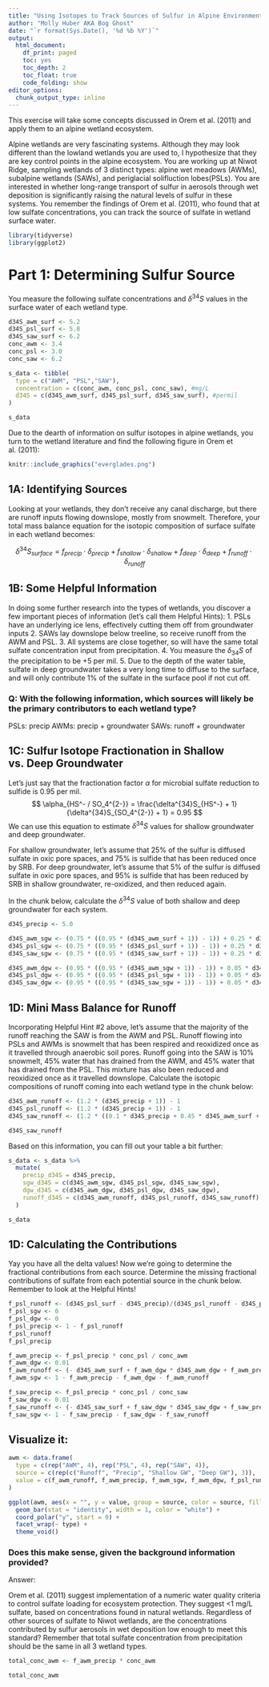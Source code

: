 ```yaml
---
title: "Using Isotopes to Track Sources of Sulfur in Alpine Environments"
author: "Molly Huber AKA Bog Ghost"
date: "`r format(Sys.Date(), '%d %b %Y')`"
output:
  html_document: 
    df_print: paged
    toc: yes
    toc_depth: 2
    toc_float: true
    code_folding: show
editor_options:
  chunk_output_type: inline
---
```


This exercise will take some concepts discussed in Orem et al. (2011) and apply them to an alpine wetland ecosystem.

Alpine wetlands are very fascinating systems. Although they may look different than the lowland wetlands you are used to, I hypothesize that they are key control points in the alpine ecosystem. You are working up at Niwot Ridge, sampling wetlands of 3 distinct types: alpine wet meadows (AWMs), subalpine wetlands (SAWs), and periglacial solifluction lobes(PSLs). You are interested in whether long-range transport of sulfur in aerosols through wet deposition is significantly raising the natural levels of sulfur in these systems. You remember the findings of Orem et al. (2011), who found that at low sulfate concentrations, you can track the source of sulfate in wetland surface water. 

```r
library(tidyverse)
library(ggplot2)
```

# Part 1: Determining Sulfur Source

You measure the following sulfate concentrations and $\delta^{34}S$ values in the surface water of each wetland type. 
```r
d34S_awm_surf <- 5.2
d34S_psl_surf <- 5.8
d34S_saw_surf <- 6.2
conc_awm <- 3.4
conc_psl <- 3.0
conc_saw <- 6.2

s_data <- tibble(
  type = c("AWM", "PSL","SAW"),
  concentration = c(conc_awm, conc_psl, conc_saw), #mg/L
  d34S = c(d34S_awm_surf, d34S_psl_surf, d34S_saw_surf), #permil
)

s_data
```

Due to the dearth of information on sulfur isotopes in alpine wetlands, you turn to the wetland literature and find the following figure in Orem et al. (2011):

```r
knitr::include_graphics("everglades.png")
```

## 1A: Identifying Sources

Looking at your wetlands, they don't receive any canal discharge, but there are runoff inputs flowing downslope, mostly from snowmelt. Therefore, your total mass balance equation for the isotopic composition of surface sulfate in each wetland becomes:

$$
\delta^{34}S_{surface} = f_{precip} \cdot \delta_{precip} + f_{shallow} \cdot \delta_{shallow} + f_{deep} \cdot \delta_{deep} + f_{runoff} \cdot \delta_{runoff}
$$

## 1B: Some Helpful Information

In doing some further research into the types of wetlands, you discover a few important pieces of information (let's call them Helpful Hints):
1. PSLs have an underlying ice lens, effectively cutting them off from groundwater inputs
2. SAWs lay downslope below treeline, so receive runoff from the AWM and PSL.
3. All systems are close together, so will have the same total sulfate concentration input from precipitation.
4. You measure the $\delta_{34}S$ of the precipitation to be +5 per mil. 
5. Due to the depth of the water table, sulfate in deep groundwater takes a very long time to diffuse to the surface, and will only contribute 1% of the sulfate in the surface pool if not cut off.

### Q: With the following information, which sources will likely be the primary contributors to each wetland type?
  PSLs: precip
  AWMs: precip + groundwater
  SAWs: runoff + groundwater
  
## 1C: Sulfur Isotope Fractionation in Shallow vs. Deep Groundwater

Let's just say that the fractionation factor $\alpha$ for microbial sulfate reduction to sulfide is 0.95 per mil. 
$$
\alpha_{HS^- / SO_4^{2-}} = \frac{\delta^{34}S_{HS^-} + 1}{\delta^{34}S_{SO_4^{2-}} + 1} = 0.95
$$
We can use this equation to estimate $\delta^{34}S$ values for shallow groundwater and deep groundwater.

For shallow groundwater, let's assume that 25% of the sulfur is diffused sulfate in oxic pore spaces, and 75% is sulfide that has been reduced once by SRB.
For deep groundwater, let's assume that 5% of the sulfur is diffused sulfate in oxic pore spaces, and 95% is sulfide that has been reduced by SRB in shallow groundwater, re-oxidized, and then reduced again. 

In the chunk below, calculate the $\delta^{34}S$ value of both shallow and deep groundwater for each system.

```r
d34S_precip <- 5.0

d34S_awm_sgw <- (0.75 * ((0.95 * (d34S_awm_surf + 1)) - 1)) + 0.25 * d34S_awm_surf
d34S_psl_sgw <- (0.75 * ((0.95 * (d34S_psl_surf + 1)) - 1)) + 0.25 * d34S_psl_surf
d34S_saw_sgw <- (0.75 * ((0.95 * (d34S_saw_surf + 1)) - 1)) + 0.25 * d34S_saw_surf

d34S_awm_dgw <- (0.95 * ((0.95 * (d34S_awm_sgw + 1)) - 1)) + 0.05 * d34S_awm_surf
d34S_psl_dgw <- (0.95 * ((0.95 * (d34S_psl_sgw + 1)) - 1)) + 0.05 * d34S_psl_surf
d34S_saw_dgw <- (0.95 * ((0.95 * (d34S_saw_sgw + 1)) - 1)) + 0.05 * d34S_saw_surf
```

## 1D: Mini Mass Balance for Runoff

Incorporating Helpful Hint #2 above, let's assume that the majority of the runoff reaching the SAW is from the AWM and PSL. Runoff flowing into PSLs and AWMs is snowmelt that has been respired and reoxidized once as it travelled through anaerobic soil pores. Runoff going into the SAW is 10% snowmelt, 45% water that has drained from the AWM, and 45% water that has drained from the PSL. This mixture has also been reduced and reoxidized once as it travelled downslope. Calculate the isotopic compositions of runoff coming into each wetland type in the chunk below: 

```r
d34S_awm_runoff <- (1.2 * (d34S_precip + 1)) - 1
d34S_psl_runoff <- (1.2 * (d34S_precip + 1)) - 1
d34S_saw_runoff <- (1.2 * ((0.1 * d34S_precip + 0.45 * d34S_awm_surf + 0.45 * d34S_psl_surf) + 1)) - 1

d34S_saw_runoff
```


Based on this information, you can fill out your table a bit further:

```r
s_data <- s_data %>%
  mutate(
    precip_d34S = d34S_precip,
    sgw_d34S = c(d34S_awm_sgw, d34S_psl_sgw, d34S_saw_sgw), 
    dgw_d34S = c(d34S_awm_dgw, d34S_psl_dgw, d34S_saw_dgw),
    runoff_d34S = c(d34S_awm_runoff, d34S_psl_runoff, d34S_saw_runoff)
  )

s_data
```
  
## 1D: Calculating the Contributions

Yay you have all the delta values! Now we're going to determine the fractional contributions from each source.
Determine the missing fractional contributions of sulfate from each potential source in the chunk below. Remember to look at the Helpful Hints!

```r
f_psl_runoff <- (d34S_psl_surf - d34S_precip)/(d34S_psl_runoff - d34S_precip)
f_psl_sgw <- 0
f_psl_dgw <- 0
f_psl_precip <- 1 - f_psl_runoff
f_psl_runoff
f_psl_precip

f_awm_precip <- f_psl_precip * conc_psl / conc_awm
f_awm_dgw <- 0.01
f_awm_runoff <- (- d34S_awm_surf + f_awm_dgw * d34S_awm_dgw + f_awm_precip * d34S_precip + (1 - f_awm_dgw - f_awm_precip) * d34S_awm_sgw) / (d34S_awm_sgw - d34S_awm_runoff)
f_awm_sgw <- 1 - f_awm_precip - f_awm_dgw - f_awm_runoff

f_saw_precip <- f_psl_precip * conc_psl / conc_saw
f_saw_dgw <- 0.01
f_saw_runoff <- (- d34S_saw_surf + f_saw_dgw * d34S_saw_dgw + f_saw_precip * d34S_precip + (1 - f_saw_dgw - f_saw_precip) * d34S_saw_sgw) / (d34S_saw_sgw - d34S_saw_runoff)
f_saw_sgw <- 1 - f_saw_precip - f_saw_dgw - f_saw_runoff
```


## Visualize it:
```r
awm <- data.frame(
  type = c(rep("AWM", 4), rep("PSL", 4), rep("SAW", 4)),
  source = c(rep(c("Runoff", "Precip", "Shallow GW", "Deep GW"), 3)),
  value = c(f_awm_runoff, f_awm_precip, f_awm_sgw, f_awm_dgw, f_psl_runoff, f_psl_precip, f_psl_sgw, f_psl_dgw, f_saw_runoff, f_saw_precip, f_saw_sgw, f_saw_dgw)
)

ggplot(awm, aes(x = "", y = value, group = source, color = source, fill = source)) +
  geom_bar(stat = "identity", width = 1, color = "white") +
  coord_polar("y", start = 0) +
  facet_wrap(~ type) +
  theme_void()
```

### Does this make sense, given the background information provided?

Answer:

Orem et al. (2011) suggest implementation of a numeric water quality criteria to control sulfate loading for ecosystem protection. They suggest <1 mg/L sulfate, based on concentrations found in natural wetlands. Regardless of other sources of sulfate to Niwot wetlands, are the concentrations contributed by sulfur aerosols in wet deposition low enough to meet this standard? Remember that total sulfate concentration from precipitation should be the same in all 3 wetland types.

```r
total_conc_awm <- f_awm_precip * conc_awm

total_conc_awm
```


